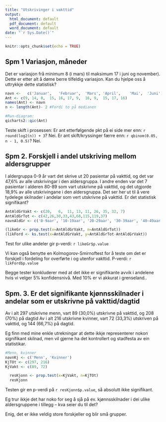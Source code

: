---
title: "Utskrivinger i vakttid"
output:
  html_document: default
  pdf_document: default
  word_document: default
date: "`r Sys.Date()`"
---

```{r setup, include=FALSE}
knitr::opts_chunk$set(echo = TRUE)

```

## Spm 1 Variasjon, måneder
Det er variasjon frå minimum 8 (i mars) til maksimum 17 i juni og november). 
Dette er etter alt å døme berre tilfeldig variasjon. Kan du hjelpe oss å uttrykkje dette statistisk?

```{r VarAntMnd, echo=FALSE}
navn <-   c('Januar',	'Februar',	'Mars',	'April',	'Mai',	'Juni',	'Juli',	'August',	'September',	'Oktober',	'November',	'Desember')
Ant <- c(9,	14,	8,	15,	16,	17,	9,	16,	9,	15,	17,	16)
names(Ant) <- navn
n <- length(Ant)- 2 #Fordi to på medianen
```


```{r runchart, echo=FALSE}
#Run-diagram:
qicharts2::qic(Ant)
```

Teste skift i prosessen: Er ant etterfølgende pkt på ei side mer enn: `r round(log2(n)) + 3`? Nei.
Er ant skift/kryssinger færre enn: `r qbinom(0.05, n - 1, 0.5)`? Nei.



## Spm 2.	Forskjell i andel utskriving mellom aldersgrupper
I aldergruppa 0-9 år vart det skrive ut 20 pasientar på vakttid, og det var 47,6% av alle utskrivingar i den aldersgruppa. I andre enden var det 7 pasientar i alderen 80-89 som vart utskrivne på vakttid, og det utgjorde 18,9% av alle utskrivingane i den aldersgruppa. Det ser her ut til å vere tydelege skilnader i andelar som vert utskrivne på vakttid. Er det statistisk signifikant?

```{r VarAntAlder, echo=FALSE}

AntAldGrVakt <- c(20,	6,	11,	13,	11,	26,	35,	32,	7)
AntAldGrTot <- c(42,26,30,33,43,68,115,119,37)
navnAldGr <- c('0-9aar', '10-19aar', '20-29aar', '30-39aar', '40-49aar', '50-59aar', '60-69aar', '70-79aar', '80-89aar')

(likeGr <- prop.test(x=AntAldGrVakt, n=AntAldGrTot))
(likFord <- ks.test(x=AntAldGrVakt, y=AntAldGrTot-AntAldGrVakt))
```
Test for ulike andeler gir p-verdi:
`r likeGr$p.value`

Vi kan også benytte en Kolmogorov-Smirnoftest for å teste om det er forskjell i fordeling for overførte i og utenfor vakttid. P-verdi:
`r likFord$p.value`

Begge tester konkluderer med at det ikke er signifikante avvik i andelene hvis vi velger 5% konfidensnivå. Med 10% er vi akkurat i grenseland..

## Spm. 3.	Er det signifikante kjønnsskilnader i andelar som er utskrivne på vakttid/dagtid

Av i alt 297 utskrivne menn, vart 89 (30,0%) utskrivne på vakttid, og 208 (70%) på dagtid
Av i alt 216 utskrivne kvinner, vart 72 (33,3%) utskriven på vakttid, og 144 (66,7%) på dagtid.

Eg finn med mine enkle utrekningar at dette ikkje representerer nokon signifikant skilnad, men vil gjerne ha det kontrollert og stadfesta av ein statistikar.

```{r VarKjonn, echo=FALSE}
#Menn, kvinner
navnKj <- c('Menn', 'Kvinner')
KjTOt <- c(297, 216)
KjVakt <- c(89, 72)

  resKjonn <- prop.test(x=KjVakt, n=KjTOt)
  resKjonn
```
Testen gir en p-verdi på `r resKjonn$p.value`, så absolutt ikke signifikant.

Eg trur ikkje det har noko for seg å sjå på ev. kjønnsskilnader i dei ulike aldersgruppene i tillegg – kva seier du til det?

Enig, det er ikke veldig store forskjeller og blir små grupper.
